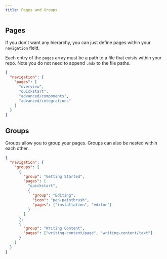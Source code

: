 ```yaml
---
title: Pages and Groups
---
```


## Pages

If you don't want any hierarchy, you can just define pages within your `navigation` field.

Each entry of the `pages` array must be a path to a file that exists within your repo.
Note you do not need to append `.mdx` to the file paths.

```json
{
  "navigation": {
    "pages": [
      "overview",
      "quickstart",
      "advanced/components",
      "advanced/integrations"
    ]
  }
}
```

## Groups

Groups allow you to group your pages. Groups can also be nested within each other.

```json
{
  "navigation": {
    "groups": [
      {
        "group": "Getting Started",
        "pages": [
          "quickstart",
          {
            "group": "Editing",
            "icon": "pen-paintbrush",
            "pages": ["installation", "editor"]
          }
        ]
      },
      {
        "group": "Writing Content",
        "pages": ["writing-content/page", "writing-content/text"]
      }
    ]
  }
}
```
